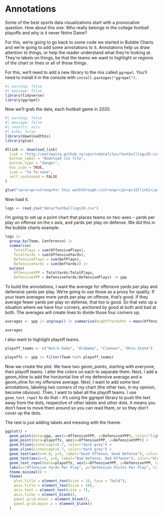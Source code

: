 # Annotations

Some of the best sports data visualizations start with a provocative question. How about this one: Who really belongs in the college football playoffs and why is it never Notre Dame? 

For this, we're going to go back to some code we started in Bubble Charts and we're going to add some annotations to it. Annotations help us draw attention to things, or help the reader understand what they're looking at. They're labels on things, be that the teams we want to highlight or regions of the chart or lines or all of those things. 

For this, we'll need to add a new library to the mix called `ggrepel`. You'll need to install it in the console with `install.packages("ggrepel")`. 

```r
#| warning: false
#| message: false
library(tidyverse)
library(ggrepel)
```

Now we'll grab the data, each football game in 2020.

```r
#| warning: false
#| message: false
#| results: asis
#| echo: false
library(downloadthis)
library(glue)

dllink <- download_link(
  link = "http://mattwaite.github.io/sportsdatafiles/footballlogs20.csv",
  button_label = "Download csv file",
  button_type = "danger",
  has_icon = TRUE,
  icon = "fa fa-save",
  self_contained = FALSE
)

glue("<pre><p><strong>For this walkthrough:</strong></p><p>{dllink}</p></pre>")
```

Now load it.

```r
logs <- read_csv("data/footballlogs20.csv")
```

I'm going to set up a point chart that places teams on two-axes -- yards per play on offense on the x axis, and yards per play on defense. We did this in the bubble charts example.

```r
logs |> 
  group_by(Team, Conference) |> 
  summarise(
    TotalPlays = sum(OffensivePlays), 
    TotalYards = sum(OffensiveYards), 
    DefensivePlays = sum(DefPlays), 
    DefensiveYards = sum(DefYards)) |> 
  mutate(
    OffensiveYPP = TotalYards/TotalPlays, 
    DefensiveYPP = DefensiveYards/DefensivePlays) -> ypp
```

To build the annotations, I want the average for offensive yards per play and defensive yards per play. We're going to use those as a proxy for quality. If your team averages more yards per play on offense, that's good. If they average fewer yards per play on defense, that too is good. So that sets up a situation where we have four corners, anchored by good at both and bad at both. The averages will create lines to divide those four corners up. 

```r
averages <- ypp |> ungroup() |> summarise(AvgOffYardsPer = mean(OffensiveYPP), AvgDefYardsPer = mean(DefensiveYPP))

averages
```

I also want to highlight playoff teams.

```r
playoff_teams <- c("Notre Dame", "Alabama", "Clemson", "Ohio State")

playoffs <- ypp |> filter(Team %in% playoff_teams)
```

Now we create the plot. We have two geom_points, starting with everyone, then playoff teams. I alter the colors on each to separate them. Next, I add a geom_hline to add the horizontal line of my defensive average and a geom_vline for my offensive average. Next, I want to add some text annotations, labeling two corners of my chart (the other two, in my opinion, become obvious). Then, I want to label all the playoff teams. I use `geom_text_repel` to do that -- it's using the ggrepel library to push the text away from the dots, respective of other labels and other dots. It means you don't have to move them around so you can read them, or so they don't cover up the dots. 

The rest is just adding labels and messing with the theme. 

```r
ggplot() + 
  geom_point(data=ypp, aes(x=OffensiveYPP, y=DefensiveYPP), color="light grey") +
  geom_point(data=playoffs, aes(x=OffensiveYPP, y=DefensiveYPP)) +
  geom_hline(yintercept=5.7, color="dark grey") + 
  geom_vline(xintercept=5.7, color="dark grey") + 
  geom_text(aes(x=6.8, y=5, label="Good Offense, Good Defense"), color="blue") +
  geom_text(aes(x=5, y=6, label="Bad Defense, Bad Offense"), color="blue") +
  geom_text_repel(data=playoffs, aes(x=OffensiveYPP, y=DefensiveYPP, label=Team)) +
  labs(x="Offensive Yards Per Play", y="Defensive Points Per Play", title="All four playoff teams are good", subtitle="Each of the four have above average offenses and defenses.", caption="Source: Sports-Reference.com | By Matt Waite") +
  theme_minimal() + 
  theme(
    plot.title = element_text(size = 16, face = "bold"),
    axis.title = element_text(size = 10),
    axis.text = element_text(size = 7),
    axis.ticks = element_blank(),
    panel.grid.minor = element_blank(),
    panel.grid.major.x = element_blank()
  )
```
